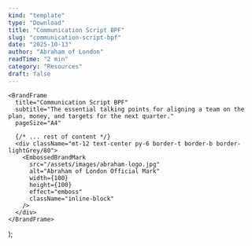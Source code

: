 ```yaml
---
kind: "template"
type: "Download"
title: "Communication Script BPF"
slug: "communication-script-bpf"
date: "2025-10-13"
author: "Abraham of London"
readTime: "2 min"
category: "Resources"
draft: false
---
```



    <BrandFrame
      title="Communication Script BPF"
      subtitle="The essential talking points for aligning a team on the plan, money, and targets for the next quarter."
      pageSize="A4"

> 
      {/* ... rest of content */}
      <div className="mt-12 text-center py-6 border-t border-b border-lightGrey/80">
        <EmbossedBrandMark
          src="/assets/images/abraham-logo.jpg"
          alt="Abraham of London Official Mark"
          width={100}
          height={100}
          effect="emboss"
          className="inline-block"
        />
      </div>
    </BrandFrame>
  );

